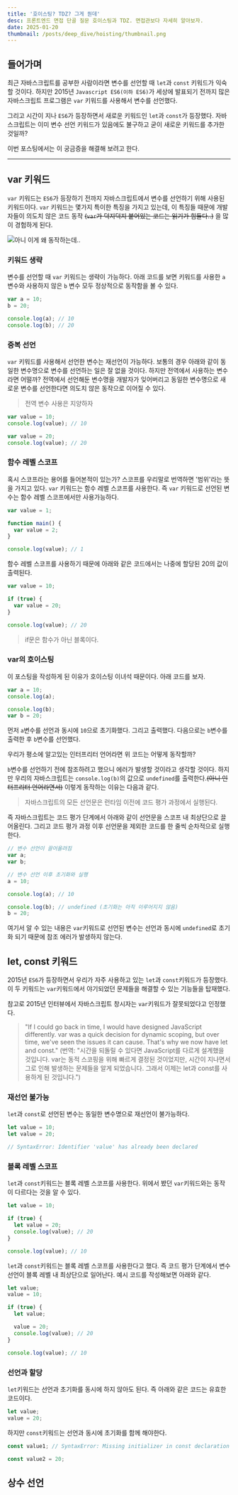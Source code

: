 ```yaml
---
title: '호이스팅? TDZ? 그게 뭔데'
desc: 프론트엔드 면접 단골 질문 호이스팅과 TDZ. 면접관보다 자세히 알아보자.
date: 2025-01-20
thumbnail: /posts/deep_dive/hoisting/thumbnail.png
---
```


## 들어가며

최근 자바스크립트를 공부한 사람이라면 변수를 선언할 때 `let`과 `const` 키워드가 익숙할 것이다. 하지만 2015년 `Javascript ES6(이하 ES6)`가 세상에 발표되기 전까지 많은 자바스크립트 프로그램은 `var` 키워드를 사용해서 변수를 선언했다.

그리고 시간이 지나 `ES6`가 등장하면서 새로운 키워드인 `let`과 `const`가 등장했다.
자바스크립트는 이미 변수 선언 키워드가 있음에도 불구하고 굳이 새로운 키워드를 추가한 것일까?

이번 포스팅에서는 이 궁금증을 해결해 보려고 한다.

---

## var 키워드

`var` 키워드는 `ES6`가 등장하기 전까지 자바스크립트에서 변수를 선언하기 위해 사용된 키워드이다. `var` 키워드는 몇가지 특이한 특징을 가지고 있는데, 이 특징들 때문에 개발자들이 의도치 않은 코드 동작 ~~(`var`가 덕지덕지 붙어있는 코드는 읽기가 힘들다..)~~ 을 많이 경험하게 된다.

![아니 이게 왜 동작하는데..](/posts/deep_dive/hoisting/why.png)

### 키워드 생략

변수를 선언할 때 `var` 키워드는 생략이 가능하다. 아래 코드를 보면 키워드를 사용한 `a` 변수와 사용하지 않은 `b` 변수 모두 정상적으로 동작함을 볼 수 있다.

```javascript
var a = 10;
b = 20;

console.log(a); // 10
console.log(b); // 20
```

### 중복 선언

`var` 키워드를 사용해서 선언한 변수는 재선언이 가능하다. 보통의 경우 아래와 같이 동일한 변수명으로 변수를 선언하는 일은 잘 없을 것이다. 하지만 전역에서 사용하는 변수라면 어떨까? 전역에서 선언해둔 변수명을 개발자가 잊어버리고 동일한 변수명으로 새로운 변수를 선언한다면 의도치 않은 동작으로 이어질 수 있다.

> 전역 변수 사용은 지양하자

```javascript
var value = 10;
console.log(value); // 10

var value = 20;
console.log(value); // 20
```

### 함수 레벨 스코프

혹시 스코프라는 용어를 들어본적이 있는가? 스코프를 우리말로 번역하면 '범위'라는 뜻을 가지고 있다.
`var` 키워드는 함수 레벨 스코프를 사용한다. 즉 `var` 키워드로 선언된 변수는 함수 레벨 스코프에서만 사용가능하다.

```javascript
var value = 1;

function main() {
  var value = 2;
}

console.log(value); // 1
```

함수 레벨 스코프를 사용하기 때문에 아래와 같은 코드에서는 나중에 할당된 20의 값이 출력된다.

```javascript
var value = 10;

if (true) {
  var value = 20;
}

console.log(value); // 20
```

> if문은 함수가 아닌 블록이다.

### var의 호이스팅

이 포스팅을 작성하게 된 이유가 호이스팅 이녀석 때문이다. 아래 코드를 보자.

```javascript
var a = 10;
console.log(a);

console.log(b);
var b = 20;
```

먼저 `a`변수를 선언과 동시에 `10`으로 초기화했다. 그리고 출력했다.
다음으로는 `b`변수를 출력한 후 `b`변수를 선언했다.

우리가 평소에 알고있는 인터프리터 언어라면 위 코드는 어떻게 동작할까?

`b`변수를 선언하기 전에 참조하려고 했으니 에러가 발생할 것이라고 생각할 것이다. 하지만 우리의 자바스크립트는 `console.log(b)`의 값으로 `undefined`를 출력한다.~~(아니 인터프리터 언어라면서)~~ 이렇게 동작하는 이유는 다음과 같다.

> 자바스크립트의 모든 선언문은 런타임 이전에 코드 평가 과정에서 실행된다.

즉 자바스크립트는 코드 평가 단계에서 아래와 같이 선언문을 스코프 내 최상단으로 끌어올린다. 그리고 코드 평가 과정 이후 선언문을 제외한 코드를 한 줄씩 순차적으로 실행한다.

```javascript
// 변수 선언이 끌어올려짐
var a;
var b;

// 변수 선언 이후 초기화와 실행
a = 10;

console.log(a); // 10

console.log(b); // undefined (초기화는 아직 이루어지지 않음)
b = 20;
```

여기서 알 수 있는 내용은 `var`키워드로 선언된 변수는 선언과 동시에 `undefined`로 초기화 되기 때문에 참조 에러가 발생하지 않는다.

## let, const 키워드

2015년 `ES6`가 등장하면서 우리가 자주 사용하고 있는 `let`과 `const`키워드가 등장했다. 이 두 키워드는 `var`키워드에서 야기되었던 문제들을 해결할 수 있는 기능들을 탑재했다.

참고로 2015년 인터뷰에서 자바스크립트 창시자는 `var`키워드가 잘못되었다고 인정했다.

> "If I could go back in time, I would have designed JavaScript differently. var was a quick decision for dynamic scoping, but over time, we've seen the issues it can cause. That's why we now have let and const."
> (번역: "시간을 되돌릴 수 있다면 JavaScript를 다르게 설계했을 것입니다. var는 동적 스코핑을 위해 빠르게 결정된 것이었지만, 시간이 지나면서 그로 인해 발생하는 문제들을 알게 되었습니다. 그래서 이제는 let과 const를 사용하게 된 것입니다.")

### 재선언 불가능

`let`과 `const`로 선언된 변수는 동일한 변수명으로 재선언이 불가능하다.

```javascript
let value = 10;
let value = 20;

// SyntaxError: Identifier 'value' has already been declared
```

### 블록 레벨 스코프

`let`과 `const`키워드는 블록 레벨 스코프를 사용한다. 위에서 봤던 `var`키워드와는 동작이 다르다는 것을 알 수 있다.

```javascript
let value = 10;

if (true) {
  let value = 20;
  console.log(value); // 20
}

console.log(value); // 10
```

`let`과 `const`키워드는 블록 레벨 스코프를 사용한다고 했다. 즉 코드 평가 단계에서 변수 선언이 블록 레벨 내 최상단으로 일어난다. 예시 코드를 작성해보면 아래와 같다.

```javascript
let value;
value = 10;

if (true) {
  let value;

  value = 20;
  console.log(value); // 20
}

console.log(value); // 10
```

### 선언과 할당

`let`키워드는 선언과 초기화를 동시에 하지 않아도 된다. 즉 아래와 같은 코드는 유효한 코드이다.

```javascript
let value;
value = 20;
```

하지만 `const`키워드는 선언과 동시에 초기화를 함께 해야한다.

```javascript
const value1; // SyntaxError: Missing initializer in const declaration

const value2 = 20;
```

## 상수 선언
